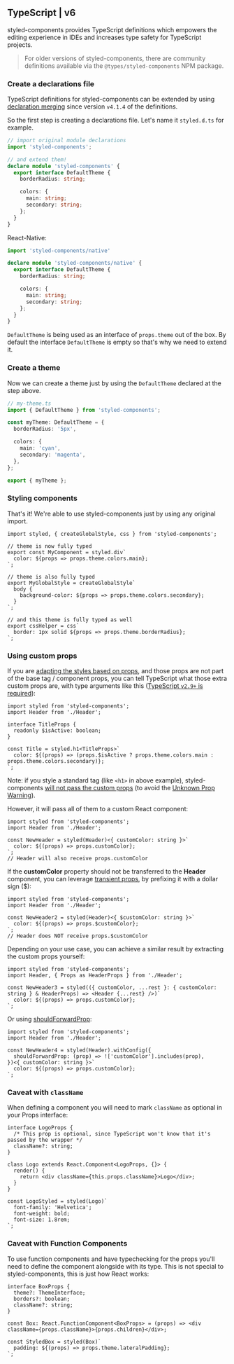 ## TypeScript | v6

styled-components provides TypeScript definitions which empowers the editing experience in IDEs and increases type safety for TypeScript projects.

> For older versions of styled-components, there are community definitions available via the `@types/styled-components` NPM package.

### Create a declarations file

TypeScript definitions for styled-components can be extended by using [declaration merging](https://www.typescriptlang.org/docs/handbook/declaration-merging.html) since version `v4.1.4` of the definitions.

So the first step is creating a declarations file. Let's name it `styled.d.ts` for example.

```ts
// import original module declarations
import 'styled-components';

// and extend them!
declare module 'styled-components' {
  export interface DefaultTheme {
    borderRadius: string;

    colors: {
      main: string;
      secondary: string;
    };
  }
}
```

React-Native:

```ts
import 'styled-components/native'

declare module 'styled-components/native' {
  export interface DefaultTheme {
    borderRadius: string;

    colors: {
      main: string;
      secondary: string;
    };
  }
}
```

`DefaultTheme` is being used as an interface of `props.theme` out of the box. By default the interface `DefaultTheme` is empty so that's why we need to extend it.

### Create a theme

Now we can create a theme just by using the `DefaultTheme` declared at the step above.

```ts
// my-theme.ts
import { DefaultTheme } from 'styled-components';

const myTheme: DefaultTheme = {
  borderRadius: '5px',

  colors: {
    main: 'cyan',
    secondary: 'magenta',
  },
};

export { myTheme };
```

### Styling components

That's it! We're able to use styled-components just by using any original import.

```tsx
import styled, { createGlobalStyle, css } from 'styled-components';

// theme is now fully typed
export const MyComponent = styled.div`
  color: ${props => props.theme.colors.main};
`;

// theme is also fully typed
export MyGlobalStyle = createGlobalStyle`
  body {
    background-color: ${props => props.theme.colors.secondary};
  }
`;

// and this theme is fully typed as well
export cssHelper = css`
  border: 1px solid ${props => props.theme.borderRadius};
`;
```

### Using custom props

If you are [adapting the styles based on props](https://styled-components.com/docs/basics#adapting-based-on-props), and those props are not part of the base tag / component props, you can tell TypeScript what those extra custom props are, with type arguments like this ([TypeScript `v2.9+` is required](https://github.com/Microsoft/TypeScript/wiki/What%27s-new-in-TypeScript#generic-type-arguments-in-generic-tagged-templates)):

```tsx
import styled from 'styled-components';
import Header from './Header';

interface TitleProps {
  readonly $isActive: boolean;
}

const Title = styled.h1<TitleProps>`
  color: ${(props) => (props.$isActive ? props.theme.colors.main : props.theme.colors.secondary)};
`;
```

Note: if you style a standard tag (like `<h1>` in above example), styled-components [will not pass the custom props](https://styled-components.com/docs/basics#passed-props) (to avoid the [Unknown Prop Warning](https://reactjs.org/warnings/unknown-prop.html)).

However, it will pass all of them to a custom React component:

```tsx
import styled from 'styled-components';
import Header from './Header';

const NewHeader = styled(Header)<{ customColor: string }>`
  color: ${(props) => props.customColor};
`;
// Header will also receive props.customColor
```

If the **customColor** property should not be transferred to the **Header** component, you can leverage [transient props](https://styled-components.com/docs/api#transient-props), by prefixing it with a dollar sign ($):

```tsx
import styled from 'styled-components';
import Header from './Header';

const NewHeader2 = styled(Header)<{ $customColor: string }>`
  color: ${(props) => props.$customColor};
`;
// Header does NOT receive props.$customColor
```

Depending on your use case, you can achieve a similar result by extracting the custom props yourself:

```tsx
import styled from 'styled-components';
import Header, { Props as HeaderProps } from './Header';

const NewHeader3 = styled(({ customColor, ...rest }: { customColor: string } & HeaderProps) => <Header {...rest} />)`
  color: ${(props) => props.customColor};
`;
```

Or using [shouldForwardProp](/docs/api#shouldforwardprop):

```tsx
import styled from 'styled-components';
import Header from './Header';

const NewHeader4 = styled(Header).withConfig({
  shouldForwardProp: (prop) => !['customColor'].includes(prop),
})<{ customColor: string }>`
  color: ${(props) => props.customColor};
`;
```

### Caveat with `className`

When defining a component you will need to mark `className` as optional
in your Props interface:

```tsx
interface LogoProps {
  /* This prop is optional, since TypeScript won't know that it's passed by the wrapper */
  className?: string;
}

class Logo extends React.Component<LogoProps, {}> {
  render() {
    return <div className={this.props.className}>Logo</div>;
  }
}

const LogoStyled = styled(Logo)`
  font-family: 'Helvetica';
  font-weight: bold;
  font-size: 1.8rem;
`;
```

### Caveat with Function Components

To use function components and have typechecking for the props you'll need to define
the component alongside with its type. This is not special to styled-components, this is just
how React works:

```tsx
interface BoxProps {
  theme?: ThemeInterface;
  borders?: boolean;
  className?: string;
}

const Box: React.FunctionComponent<BoxProps> = (props) => <div className={props.className}>{props.children}</div>;

const StyledBox = styled(Box)`
  padding: ${(props) => props.theme.lateralPadding};
`;
```
